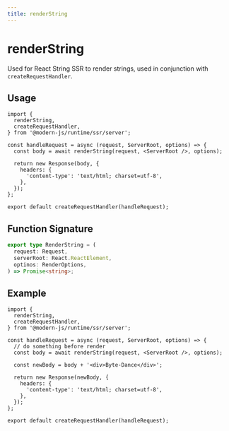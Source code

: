 ```yaml
---
title: renderString
---
```


# renderString

Used for React String SSR to render strings, used in conjunction with `createRequestHandler`.

## Usage

```tsx title="src/entry.server.ts"
import {
  renderString,
  createRequestHandler,
} from '@modern-js/runtime/ssr/server';

const handleRequest = async (request, ServerRoot, options) => {
  const body = await renderString(request, <ServerRoot />, options);

  return new Response(body, {
    headers: {
      'content-type': 'text/html; charset=utf-8',
    },
  });
};

export default createRequestHandler(handleRequest);
```

## Function Signature

```ts
export type RenderString = (
  request: Request,
  serverRoot: React.ReactElement,
  optinos: RenderOptions,
) => Promise<string>;
```

## Example

```tsx title="src/entry.server.ts"
import {
  renderString,
  createRequestHandler,
} from '@modern-js/runtime/ssr/server';

const handleRequest = async (request, ServerRoot, options) => {
  // do something before render
  const body = await renderString(request, <ServerRoot />, options);

  const newBody = body + '<div>Byte-Dance</div>';

  return new Response(newBody, {
    headers: {
      'content-type': 'text/html; charset=utf-8',
    },
  });
};

export default createRequestHandler(handleRequest);
```
